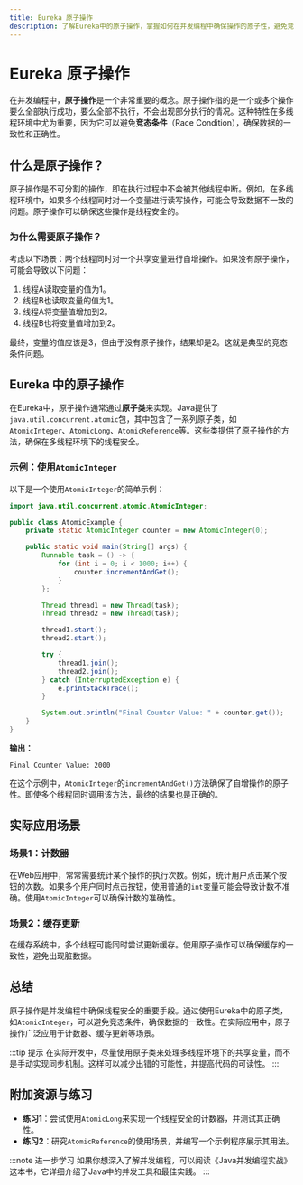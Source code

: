 ```yaml
---
title: Eureka 原子操作
description: 了解Eureka中的原子操作，掌握如何在并发编程中确保操作的原子性，避免竞态条件。
---
```


# Eureka 原子操作

在并发编程中，**原子操作**是一个非常重要的概念。原子操作指的是一个或多个操作要么全部执行成功，要么全部不执行，不会出现部分执行的情况。这种特性在多线程环境中尤为重要，因为它可以避免**竞态条件**（Race Condition），确保数据的一致性和正确性。

## 什么是原子操作？

原子操作是不可分割的操作，即在执行过程中不会被其他线程中断。例如，在多线程环境中，如果多个线程同时对一个变量进行读写操作，可能会导致数据不一致的问题。原子操作可以确保这些操作是线程安全的。

### 为什么需要原子操作？

考虑以下场景：两个线程同时对一个共享变量进行自增操作。如果没有原子操作，可能会导致以下问题：

1. 线程A读取变量的值为1。
2. 线程B也读取变量的值为1。
3. 线程A将变量值增加到2。
4. 线程B也将变量值增加到2。

最终，变量的值应该是3，但由于没有原子操作，结果却是2。这就是典型的竞态条件问题。

## Eureka 中的原子操作

在Eureka中，原子操作通常通过**原子类**来实现。Java提供了`java.util.concurrent.atomic`包，其中包含了一系列原子类，如`AtomicInteger`、`AtomicLong`、`AtomicReference`等。这些类提供了原子操作的方法，确保在多线程环境下的线程安全。

### 示例：使用`AtomicInteger`

以下是一个使用`AtomicInteger`的简单示例：

```java
import java.util.concurrent.atomic.AtomicInteger;

public class AtomicExample {
    private static AtomicInteger counter = new AtomicInteger(0);

    public static void main(String[] args) {
        Runnable task = () -> {
            for (int i = 0; i < 1000; i++) {
                counter.incrementAndGet();
            }
        };

        Thread thread1 = new Thread(task);
        Thread thread2 = new Thread(task);

        thread1.start();
        thread2.start();

        try {
            thread1.join();
            thread2.join();
        } catch (InterruptedException e) {
            e.printStackTrace();
        }

        System.out.println("Final Counter Value: " + counter.get());
    }
}
```

**输出：**
```
Final Counter Value: 2000
```

在这个示例中，`AtomicInteger`的`incrementAndGet()`方法确保了自增操作的原子性。即使多个线程同时调用该方法，最终的结果也是正确的。

## 实际应用场景

### 场景1：计数器

在Web应用中，常常需要统计某个操作的执行次数。例如，统计用户点击某个按钮的次数。如果多个用户同时点击按钮，使用普通的`int`变量可能会导致计数不准确。使用`AtomicInteger`可以确保计数的准确性。

### 场景2：缓存更新

在缓存系统中，多个线程可能同时尝试更新缓存。使用原子操作可以确保缓存的一致性，避免出现脏数据。

## 总结

原子操作是并发编程中确保线程安全的重要手段。通过使用Eureka中的原子类，如`AtomicInteger`，可以避免竞态条件，确保数据的一致性。在实际应用中，原子操作广泛应用于计数器、缓存更新等场景。

:::tip 提示
在实际开发中，尽量使用原子类来处理多线程环境下的共享变量，而不是手动实现同步机制。这样可以减少出错的可能性，并提高代码的可读性。
:::

## 附加资源与练习

- **练习1**：尝试使用`AtomicLong`来实现一个线程安全的计数器，并测试其正确性。
- **练习2**：研究`AtomicReference`的使用场景，并编写一个示例程序展示其用法。

:::note 进一步学习
如果你想深入了解并发编程，可以阅读《Java并发编程实战》这本书，它详细介绍了Java中的并发工具和最佳实践。
:::